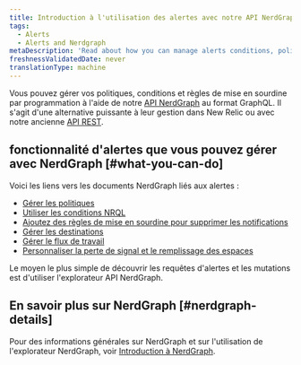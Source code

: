 ```yaml
---
title: Introduction à l'utilisation des alertes avec notre API NerdGraph
tags:
  - Alerts
  - Alerts and Nerdgraph
metaDescription: 'Read about how you can manage alerts conditions, policies, and muting rules using NerdGraph.'
freshnessValidatedDate: never
translationType: machine
---
```


Vous pouvez gérer vos politiques, conditions et règles de mise en sourdine par programmation à l&apos;aide de notre [API NerdGraph](/docs/apis/nerdgraph/get-started/introduction-new-relic-nerdgraph) au format GraphQL. Il s&apos;agit d&apos;une alternative puissante à leur gestion dans New Relic ou avec notre ancienne [API REST](/docs/alerts/rest-api-alerts/new-relic-alerts-rest-api/rest-api-calls-new-relic-alerts).

## fonctionnalité d&apos;alertes que vous pouvez gérer avec NerdGraph [#what-you-can-do]

Voici les liens vers les documents NerdGraph liés aux alertes :

* [Gérer les politiques](/docs/alerts/alerts-nerdgraph/nerdgraph-examples/nerdgraph-api-alerts-policies)
* [Utiliser les conditions NRQL](/docs/alerts/alerts-nerdgraph/nerdgraph-examples/nerdgraph-api-alerts-nrql-conditions)
* [Ajoutez des règles de mise en sourdine pour supprimer les notifications](/docs/alerts/new-relic-alerts/managing-notification-channels/muting-rules-suppress-notifications)
* [Gérer les destinations](/docs/apis/nerdgraph/examples/nerdgraph-api-notifications-destinations)
* [Gérer le flux de travail](/docs/apis/nerdgraph/examples/nerdgraph-api-workflows)
* [Personnaliser la perte de signal et le remplissage des espaces](/docs/alerts-applied-intelligence/new-relic-alerts/alerts-nerdgraph/nerdgraph-api-loss-signal-gap-filling)

Le moyen le plus simple de découvrir les requêtes d&apos;alertes et les mutations est d&apos;utiliser l&apos;explorateur API NerdGraph.

## En savoir plus sur NerdGraph [#nerdgraph-details]

Pour des informations générales sur NerdGraph et sur l&apos;utilisation de l&apos;explorateur NerdGraph, voir [Introduction à NerdGraph](/docs/apis/nerdgraph/get-started/introduction-new-relic-nerdgraph).